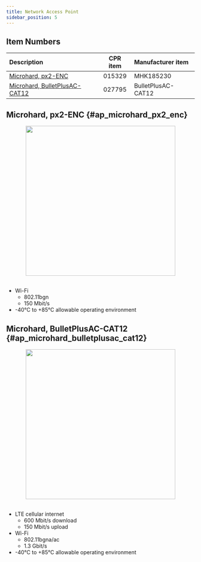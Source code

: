 ```yaml
---
title: Network Access Point
sidebar_position: 5
---
```


## Item Numbers

| Description                                                       | CPR item | Manufacturer item  |
| :---------------------------------------------------------------- | :------: | :----------------- |
| [Microhard, px2-ENC](#ap_microhard_px2_enc)                       |  015329  | MHK185230          |
| [Microhard, BulletPlusAC-CAT12](#ap_microhard_bulletplusac_cat12) |  027795  | BulletPlusAC-CAT12 |

## Microhard, px2-ENC {#ap_microhard_px2_enc}

<center>
  <img
    src="/img/accessories_images/access_point_1.png"
    width="400"
  />
</center>

<br />

- Wi-Fi
  - 802.11bgn
  - 150 Mbit/s
- -40°C to +85°C allowable operating environment

## Microhard, BulletPlusAC-CAT12 {#ap_microhard_bulletplusac_cat12}

<center>
  <img
    src="/img/accessories_images/access_point_2.jpeg"
    width="400"
  />
</center>

<br />

- LTE cellular internet
  - 600 Mbit/s download
  - 150 Mbit/s upload
- Wi-Fi
  - 802.11bgna/ac
  - 1.3 Gbit/s
- -40°C to +85°C allowable operating environment

